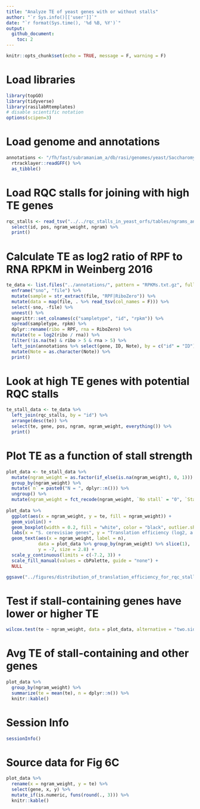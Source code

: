 ```yaml
---
title: "Analyze TE of yeast genes with or without stalls"
author: "`r Sys.info()[['user']]`"
date: "`r format(Sys.time(), '%d %B, %Y')`"
output: 
  github_document:
    toc: 2
---
```


```r
knitr::opts_chunk$set(echo = TRUE, message = F, warning = F)
```

# Load libraries
```r
library(topGO)
library(tidyverse)
library(rasilabRtemplates)
# disable scientific notation
options(scipen=3)
```

# Load genome and annotations
```r
annotations <- "/fh/fast/subramaniam_a/db/rasi/genomes/yeast/Saccharomyces_cerevisiae/sgd/S288C_reference_genome_R64-1-1_20110203/saccharomyces_cerevisiae_R64-1-1_20110208.gff" %>% 
  rtracklayer::readGFF() %>% 
  as_tibble()
```

# Load RQC stalls for joining with high TE genes
```r
rqc_stalls <- read_tsv("../../rqc_stalls_in_yeast_orfs/tables/ngrams_annotated.tsv") %>% 
  select(id, pos, ngram_weight, ngram) %>%
  print()
```

# Calculate TE as log2 ratio of RPF to RNA RPKM in Weinberg 2016
```r
te_data <- list.files("../annotations/", pattern = "RPKMs.txt.gz", full.names = T) %>% 
  enframe("sno", "file") %>% 
  mutate(sample = str_extract(file, "RPF|RiboZero")) %>% 
  mutate(data = map(file, . %>% read_tsv(col_names = F))) %>% 
  select(-sno, -file) %>% 
  unnest() %>% 
  magrittr::set_colnames(c("sampletype", "id", "rpkm")) %>% 
  spread(sampletype, rpkm) %>% 
  dplyr::rename(ribo = RPF, rna = RiboZero) %>% 
  mutate(te = log2(ribo / rna)) %>% 
  filter(!is.na(te) & ribo > 5 & rna > 5) %>%
  left_join(annotations %>% select(gene, ID, Note), by = c("id" = "ID")) %>%
  mutate(Note = as.character(Note)) %>% 
  print()
```

# Look at high TE genes with potential RQC stalls
```r
te_stall_data <- te_data %>% 
  left_join(rqc_stalls, by = "id") %>% 
  arrange(desc(te)) %>% 
  select(te, gene, pos, ngram, ngram_weight, everything()) %>% 
  print()
```
  
# Plot TE as a function of stall strength

```r
plot_data <- te_stall_data %>% 
  mutate(ngram_weight = as.factor(if_else(is.na(ngram_weight), 0, 1))) %>% 
  group_by(ngram_weight) %>% 
  mutate(`n` = paste0("N = ", dplyr::n())) %>% 
  ungroup() %>% 
  mutate(ngram_weight = fct_recode(ngram_weight, `No stall` = "0", `Stall` = "1"))
  
plot_data %>% 
  ggplot(aes(x = ngram_weight, y = te, fill = ngram_weight)) +
  geom_violin() +
  geom_boxplot(width = 0.2, fill = "white", color = "black", outlier.shape = NA) +
  labs(x = "S. cerevisiae genes", y = "Translation efficiency (log2, a.u.)") +
  geom_text(aes(x = ngram_weight, label = n),
            data = plot_data %>% group_by(ngram_weight) %>% slice(1),
            y = -7, size = 2.8) +
  scale_y_continuous(limits = c(-7.2, 3)) +
  scale_fill_manual(values = cbPalette, guide = "none") +
  NULL

ggsave("../figures/distribution_of_translation_efficiency_for_rqc_stall_containing_saccer_genes.pdf")
```

# Test if stall-containing genes have lower or higher TE

```r
wilcox.test(te ~ ngram_weight, data = plot_data, alternative = "two.sided")
```

# Avg TE of stall-containing and other genes

```r
plot_data %>% 
  group_by(ngram_weight) %>% 
  summarize(te = mean(te), n = dplyr::n()) %>% 
  knitr::kable()
```

# Session Info

```r
sessionInfo()
```

# Source data for Fig 6C

```r
plot_data %>% 
  rename(x = ngram_weight, y = te) %>% 
  select(gene, x, y) %>% 
  mutate_if(is.numeric, funs(round(., 3))) %>% 
  knitr::kable()
```
